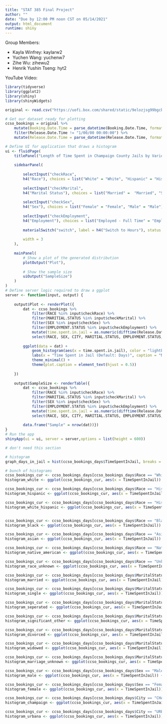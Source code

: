 ```yaml
---
title: "STAT 385 Final Project"
author: ""
date: "Due by 12:00 PM noon CST on 05/14/2021"
output: html_document
runtime: shiny
---
```

Group Members:

- Kayla Winfrey: kaylarw2
- Yuchen Wang: yuchenw7
- Zihe Wu: zihewu2
- Henrik Yushin Tseng: hyt2

YouTube Video: 

```r
library(tidyverse)
library(ggplot2)
library(shiny)
library(shinyWidgets)

original <- read.csv("https://uofi.box.com/shared/static/9elozjsg99bgcb7gb546wlfr3r2gc9b7.csv")

# Get our dataset ready for plotting
ccso_bookings = original %>% 
    mutate(Booking.Date.Time = parse_datetime(Booking.Date.Time, format = "%m/%d/%y %H:%M:%S")) %>% 
    filter(Release.Date.Time != "1/00/00 00:00:00") %>%
    mutate(Release.Date.Time = parse_datetime(Release.Date.Time, format = "%m/%d/%y %H:%M:%S"))
```

```r
# Define UI for application that draws a histogram
ui <- fluidPage(
    titlePanel("Length of Time Spent in Champaign County Jails by Various Demographics"),
    
    sidebarPanel(
        
        selectInput("checkRace", 
        h4("Race"), choices = list("White" = "White", "Hispanic" = "Hispanic", "White (Hispanic)" = "White (Hispanic)", "Black" = "Black", "Asian/Pacific Islander" = "Asian/Pacific Islander", "Native American" = "Native American", "Unknown" = "Unknown"), selected = "White"),
        
        selectInput("checkMarital", 
        h4("Marital Status"), choices = list("Married" =  "Married", "Single" = "Single", "Seperated" = "Separated", "Significant Other" = "Significant Other", "Divorced" = "Divorced", "Widowed" = "Widowed", "Unknown" = "Unknown"), selected = "Married"),
        
        selectInput("checkSex", 
        h4("Sex"), choices = list("Female" = "Female", "Male" = "Male"), selected = "Female"),
        
        selectInput("checkEmployment", 
        h4("Employment"), choices = list("Employed - Full Time" = "Employed - Full Time", "Employed - Part Time" = "Employed - Part Time", "Laid Off" = "Laid Off", "Retired" = "Retired", "Self Employed" = "Self Employed", "Student" = "Student", "Unemployed" = "Unemployed")),
        
        materialSwitch("switch", label = h4("Switch to Hours"), status = "info"),
        
        width = 3
    ),
    
    mainPanel( 
        # Show a plot of the generated distribution
        plotOutput("Plot"),
        
        # Show the sample size 
        uiOutput("SampleSize")
    )
)
# Define server logic required to draw a ggplot
server <- function(input, output) {
    
    output$Plot <- renderPlot({
        dat <- ccso_bookings %>% 
            filter(RACE %in% input$checkRace) %>%
            filter(MARITIAL.STATUS %in% input$checkMarital) %>%
            filter(SEX %in% input$checkSex) %>%
            filter(EMPLOYMENT.STATUS %in% input$checkEmployment) %>%
            mutate(time.spent.in.jail = as.numeric(difftime(Release.Date.Time, Booking.Date.Time, units = ifelse(input$switch, "hours", "days")))) %>%
            select(RACE, SEX, CITY, MARITIAL.STATUS, EMPLOYMENT.STATUS, time.spent.in.jail)
        
        ggplot(data = dat) +
            geom_histogram(aes(x = time.spent.in.jail), color = "lightblue", fill = "lightblue", binwidth = 5) +
            labs(x = "Time Spent in Jail (Default: Days)", caption = "Note: the default time spent in jail is in days but the switch on the left can alter the unit into hours") + 
            theme_minimal() +
            theme(plot.caption = element_text(hjust = 0.5))
        
    })
    
    output$SampleSize <- renderTable({
        dat <- ccso_bookings %>% 
            filter(RACE %in% input$checkRace) %>%
            filter(MARITIAL.STATUS %in% input$checkMarital) %>%
            filter(SEX %in% input$checkSex) %>%
            filter(EMPLOYMENT.STATUS %in% input$checkEmployment) %>%
            mutate(time.spent.in.jail = as.numeric(difftime(Release.Date.Time, Booking.Date.Time, units = ifelse(input$switch, "hours", "days")))) %>%
            select(RACE, SEX, CITY, MARITIAL.STATUS, EMPLOYMENT.STATUS, time.spent.in.jail)
        
        data.frame("Sample" = nrow(dat))})
}
# Run the app
shinyApp(ui = ui, server = server,options = list(height = 600))
```

```r
# don't need this section

# histogram
graph_days_in_jail = hist(ccso_bookings_days$TimeSpentInJail, breaks = 80, xlim = c(0,300), col = "blue", main = "Days Spend in Jail", xlab = "Days", ylab = "Number of People")

# bunch of histograms
ccso_bookings_cur <- ccso_bookings_days[ccso_bookings_days$Race == "White",]
histogram_white <- ggplot(ccso_bookings_cur, aes(x = TimeSpentInJail)) + geom_histogram(bins = 40) + xlim(0, 300) + ylim(0, 10000) + xlab("days in jail")

ccso_bookings_cur <- ccso_bookings_days[ccso_bookings_days$Race == "Hispanic",]
histogram_hispanic <- ggplot(ccso_bookings_cur, aes(x = TimeSpentInJail)) + geom_histogram(bins = 40) + xlim(0, 300) + ylim(0, 10000) + xlab("days in jail")

ccso_bookings_cur <- ccso_bookings_days[ccso_bookings_days$Race == "Hispanic" | ccso_bookings_days$Race == "White",]
histogram_white_hispanic <- ggplot(ccso_bookings_cur, aes(x = TimeSpentInJail)) + geom_histogram(bins = 40) + xlim(0, 300) + ylim(0, 10000) + xlab("days in jail")


ccso_bookings_cur <- ccso_bookings_days[ccso_bookings_days$Race == "Black",]
histogram_black <- ggplot(ccso_bookings_cur, aes(x = TimeSpentInJail)) + geom_histogram(bins = 40) + xlim(0, 300) + ylim(0, 10000) + xlab("days in jail")

ccso_bookings_cur <- ccso_bookings_days[ccso_bookings_days$Race == "Asian/Pacific Islander",]
histogram_asian <- ggplot(ccso_bookings_cur, aes(x = TimeSpentInJail)) + geom_histogram(bins = 40) + xlim(0, 300) + ylim(0, 100) + xlab("days in jail")

ccso_bookings_cur <- ccso_bookings_days[ccso_bookings_days$Race == "Native American",]
histogram_native_american <- ggplot(ccso_bookings_cur, aes(x = TimeSpentInJail)) + geom_histogram(bins = 40) + xlim(0, 300) + ylim(0, 100) + xlab("days in jail")

ccso_bookings_cur <- ccso_bookings_days[ccso_bookings_days$Race == "Unknown",]
histogram_race_unknown <- ggplot(ccso_bookings_cur, aes(x = TimeSpentInJail)) + geom_histogram(bins = 40) + xlim(0, 300) + ylim(0, 100) + xlab("days in jail")

ccso_bookings_cur <- ccso_bookings_days[ccso_bookings_days$MaritalStatus == "Married",]
histogram_married <- ggplot(ccso_bookings_cur, aes(x = TimeSpentInJail)) + geom_histogram(bins = 40) + xlim(0, 300) + ylim(0, 10000) + xlab("days in jail")

ccso_bookings_cur <- ccso_bookings_days[ccso_bookings_days$MaritalStatus == "Single",]
histogram_single <- ggplot(ccso_bookings_cur, aes(x = TimeSpentInJail)) + geom_histogram(bins = 40) + xlim(0, 300) + ylim(0, 10000) + xlab("days in jail")

ccso_bookings_cur <- ccso_bookings_days[ccso_bookings_days$MaritalStatus == "Seperated",]
histogram_seperated <- ggplot(ccso_bookings_cur, aes(x = TimeSpentInJail)) + geom_histogram(bins = 40) + xlim(0, 300) + ylim(0, 100) + xlab("days in jail")

ccso_bookings_cur <- ccso_bookings_days[ccso_bookings_days$MaritalStatus == "Significant Other",]
histogram_significant_other <- ggplot(ccso_bookings_cur, aes(x = TimeSpentInJail)) + geom_histogram(bins = 40) + xlim(0, 300) + ylim(0, 100) + xlab("days in jail")

ccso_bookings_cur <- ccso_bookings_days[ccso_bookings_days$MaritalStatus == "Divorced",]
histogram_divorced <- ggplot(ccso_bookings_cur, aes(x = TimeSpentInJail)) + geom_histogram(bins = 40) + xlim(0, 300) + ylim(0, 1000) + xlab("days in jail")

ccso_bookings_cur <- ccso_bookings_days[ccso_bookings_days$MaritalStatus == "Widowed",]
histogram_widowed <- ggplot(ccso_bookings_cur, aes(x = TimeSpentInJail)) + geom_histogram(bins = 40) + xlim(0, 300) + ylim(0, 100) + xlab("days in jail")

ccso_bookings_cur <- ccso_bookings_days[ccso_bookings_days$MaritalStatus == "Unknown",]
histogram_marriage_unknown <- ggplot(ccso_bookings_cur, aes(x = TimeSpentInJail)) + geom_histogram(bins = 40) + xlim(0, 300) + ylim(0, 100) + xlab("days in jail")

ccso_bookings_cur <- ccso_bookings_days[ccso_bookings_days$Sex == "Male",]
histogram_male <- ggplot(ccso_bookings_cur, aes(x = TimeSpentInJail)) + geom_histogram(bins = 40) + xlim(0, 300) + ylim(0, 10000) + xlab("days in jail")

ccso_bookings_cur <- ccso_bookings_days[ccso_bookings_days$Sex == "Female",]
histogram_female <- ggplot(ccso_bookings_cur, aes(x = TimeSpentInJail)) + geom_histogram(bins = 40) + xlim(0, 300) + ylim(0, 1000) + xlab("days in jail")

ccso_bookings_cur <- ccso_bookings_days[ccso_bookings_days$City == "CHAMPAIGN",]
histogram_champaign <- ggplot(ccso_bookings_cur, aes(x = TimeSpentInJail)) + geom_histogram(bins = 40) + xlim(0, 300) + ylim(0, 10000) + xlab("days in jail")

ccso_bookings_cur <- ccso_bookings_days[ccso_bookings_days$City == "URBANA",]
histogram_urbana <- ggplot(ccso_bookings_cur, aes(x = TimeSpentInJail)) + geom_histogram(bins = 40) + xlim(0, 300) + ylim(0, 10000) + xlab("days in jail")

```
